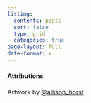 ```yaml
---
listing:
  contents: posts
  sort: false
  type: grid
  categories: true
page-layout: full
date-format: x
---
```



```{=html}
<script src="time.js"></script>
```

#### Attributions {.appendix}

Artwork by [@allison_horst](https://twitter.com/allison_horst)
